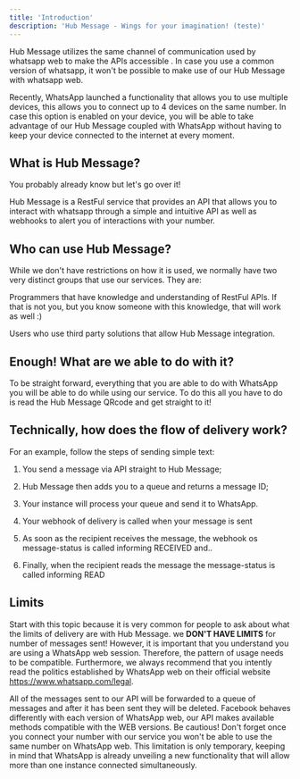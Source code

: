 ```yaml
---
title: 'Introduction'
description: 'Hub Message - Wings for your imagination! (teste)'
---
```


<Note>
  Hub Message utilizes the same channel of communication used by whatsapp web to make the APIs accessible . In case you use a common version of whatsapp, it won't be possible to make use of our Hub Message with whatsapp web.

  Recently, WhatsApp launched a functionality that allows you to use multiple devices, this allows you to connect up to 4 devices on the same number. In case this option is enabled on your device, you will be able to take advantage of our Hub Message coupled with WhatsApp without having to keep your device connected to the internet at every moment.
</Note>

## What is Hub Message?

You probably already know but let's go over it!

Hub Message is a RestFul service that provides an API that allows you to interact with whatsapp through a simple and intuitive API as well as webhooks to alert you of interactions with your number.

## Who can use Hub Message?

While we don't have restrictions on how it is used, we normally have two very distinct groups that use our services. They are:

Programmers that have knowledge and understanding of RestFul APIs. If that is not you, but you know someone with this knowledge, that will work as well :)

Users who use third party solutions that allow Hub Message integration.

## Enough! What are we able to do with it?

To be straight forward, everything that you are able to do with WhatsApp you will be able to do while using our service. To do this all you have to do is read the Hub Message QRcode and get straight to it!

## Technically, how does the flow of delivery work? 

For an example, follow the steps of sending simple text:

1. You send a message via API straight to Hub Message;

2. Hub Message then adds you to a queue and returns a message ID;

3. Your instance will process your queue and send it to WhatsApp.

4. Your webhook of delivery is called when your message is sent 

5. As soon as the recipient receives the message, the webhook os message-status is called informing RECEIVED and..

6. Finally, when the recipient reads the message the message-status is called informing READ

## Limits

Start with this topic because it is very common for people to ask about what the limits of delivery are with Hub Message. we **DON'T HAVE LIMITS** for number of messages sent! However, it is important that you understand you are using a WhatsApp web session. Therefore, the pattern of usage needs to be compatible. Furthermore, we always recommend that you intently read the politics established by WhatsApp web on their official website https://www.whatsapp.com/legal.

<Note>
  All of the messages sent to our API will be forwarded to a queue of messages and after it has been sent they will be deleted.
</Note>

<Tip>
  Facebook behaves differently with each version of WhatsApp web, our API makes available methods compatible with the WEB versions. 
</Tip>

<Warning>
  Be cautious! Don't forget once you connect your number with our service you won't be able to use the same number on WhatsApp web. This limitation is only temporary, keeping in mind that WhatsApp is already unveiling a new functionality that will allow more than one instance connected simultaneously. 
</Warning>